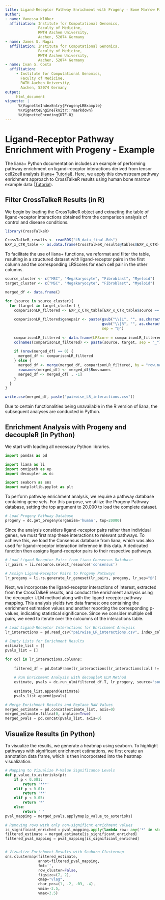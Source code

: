 ```yaml
---
title: Ligand-Receptor Pathway Enrichment with Progeny - Bone Marrow Fibrosis in Human
author:
- name: Vanessa Klöker
  affiliation: Institute for Computational Genomics,
               Faculty of Medicine,
               RWTH Aachen University,
               Aachen, 52074 Germany
- name: James S. Nagai
  affiliation: Institute for Computational Genomics,
               Faculty of Medicine,
               RWTH Aachen University,
               Aachen, 52074 Germany
- name: Ivan G. Costa
  affiliation:
     - Institute for Computational Genomics,
       Faculty of Medicine,
       RWTH Aachen University,
       Aachen, 52074 Germany
output:
     html_document
vignette: |
      %\VignetteIndexEntry{ProgenyLRExample}
      %\VignetteEngine{knitr::rmarkdown}
      %\VignetteEncoding{UTF-8}
---
```


# Ligand-Receptor Pathway Enrichment with Progeny - Example

The liana+ Python documentation includes an example of performing pathway enrichment on ligand-receptor interactions derived from tensor cell2cell analysis ([liana+ Tutorial](https://liana-py.readthedocs.io/en/latest/notebooks/liana_c2c.html)). Here, we apply this downstream pathway enrichment approach to CrossTalkeR results using human bone marrow example data ([Tutorial](https://costalab.github.io/CrossTalkeR/articles/HumanFibrosis.html)).

## Filter CrossTalkeR Results (in R)

We begin by loading the CrossTalkeR object and extracting the table of ligand-receptor interactions obtained from the comparison analysis of control and disease conditions.
```R
library(CrossTalkeR)

CrossTalkeR_results <- readRDS("LR_data_final.Rds")
EXP_x_CTR_table <- as.data.frame(CrossTalkeR_results@tables$EXP_x_CTR)
```

To facilitate the use of liana+ functions, we reformat and filter the table, resulting in a structured dataset with ligand-receptor pairs in the first column and the corresponding LRScores for each cell pair in the other columns.
```R
source_cluster <- c("MSC", "Megakaryocyte", "Fibroblast", "Myeloid")
target_cluster <- c("MSC", "Megakaryocyte", "Fibroblast", "Myeloid")

merged_df <- data.frame()

for (source in source_cluster){
  for (target in target_cluster) {
    comparisonLR_filtered <- EXP_x_CTR_table[EXP_x_CTR_table$source == source & EXP_x_CTR_table$target == target, ]
    
    comparisonLR_filtered$genepair <- paste(gsub("\\|L", "", as.character(comparisonLR_filtered$gene_A)),
                                            gsub("\\|R", "", as.character(comparisonLR_filtered$gene_B)),
                                            sep = "@")
    
    comparisonLR_filtered <- data.frame(LRScore = comparisonLR_filtered$LRScore, row.names = comparisonLR_filtered$genepair)
    colnames(comparisonLR_filtered) <- paste(source, target, sep = "_")
    
    if (nrow(merged_df) == 0) {
      merged_df <- comparisonLR_filtered
    } else {
      merged_df <- merge(merged_df, comparisonLR_filtered, by = "row.names", all = TRUE)
      rownames(merged_df) <- merged_df$Row.names
      merged_df <- merged_df[ , -1]
    }
  }
}

write.csv(merged_df, paste("pairwise_LR_interactions.csv"))

```

Due to certain functionalities being unavailable in the R version of liana, the subsequent analyses are conducted in Python.

## Enrichment Analysis with Progeny and decoupleR (in Python)
We start with loading all necessary Python libraries.
```python
import pandas as pd

import liana as li
import omnipath as op
import decoupler as dc

import seaborn as sns
import matplotlib.pyplot as plt
```

To perform pathway enrichment analysis, we require a pathway database containing gene sets. For this purpose, we utilize the Progeny Pathway database, setting the top argument to 20,000 to load the complete dataset.
```python
# Load Progeny Pathway Database
progeny = dc.get_progeny(organism='human', top=20000)
```

Since the analysis considers ligand-receptor pairs rather than individual genes, we must first map these interactions to relevant pathways. To achieve this, we load the Consensus database from liana, which was also used for ligand-receptor interaction inference in this data. A dedicated function then assigns ligand-receptor pairs to their respective pathways.
```python
# Load Ligand-Receptor Pairs from liana Consensus Database
lr_pairs = li.resource.select_resource('consensus')

# Assign Ligand-Receptor Pairs to Progeny Pathways
lr_progeny = li.rs.generate_lr_geneset(lr_pairs, progeny, lr_sep="@")
```

Next, we incorporate the ligand-receptor interactions of interest, extracted from the CrossTalkeR results, and conduct the enrichment analysis using the decoupler ULM method along with the ligand-receptor pathway mapping. This analysis yields two data frames: one containing the enrichment estimation values and another reporting the corresponding p-values, indicating statistical significance. Since we consider multiple cell pairs, we need to iterate over the coloumns of the interactions table.
```python
# Load Ligand-Receptor Interactions for Enrichment Analysis
lr_interactions = pd.read_csv("pairwise_LR_interactions.csv", index_col=0)

# Empty Lists for Enrichment Results
estimate_list = []
pvals_list = []

for col in lr_interactions.columns:
    
    filtered_df = pd.DataFrame(lr_interactions[lr_interactions[col] != 0][col])
    
    # Run Enrichment Analysis with decoupleR ULM Method
    estimate, pvals = dc.run_ulm(filtered_df.T, lr_progeny, source="source", target="interaction", use_raw=False)
    
    estimate_list.append(estimate)
    pvals_list.append(pvals)

# Merge Enrichment Results and Replace NaN Values
merged_estimate = pd.concat(estimate_list, axis=0)
merged_estimate.fillna(0, inplace=True)
merged_pvals = pd.concat(pvals_list, axis=0)
```

## Visualize Results (in Python)

To visualize the results, we generate a heatmap using seaborn. To highlight pathways with significant enrichment estimations, we first create an annotation data frame, which is then incorporated into the heatmap visualization.
```python
# Mapping to Vizualize P-Value Significance Levels
def p_value_to_asterisks(p):
    if p < 0.001:
        return '***'
    elif p < 0.01:
        return '**'
    elif p < 0.05:
        return '*'
    else:
        return ' '
pval_mapping = merged_pvals.applymap(p_value_to_asterisks)

# Removing rows with only non-significnt enrichment values
is_significant_enriched = pval_mapping.apply(lambda row: any('*' in str(val) for val in row), axis=1)
filtered_estimate = merged_estimate[is_significant_enriched]
filtered_pval_mapping = pval_mapping[is_significant_enriched]


# Vizualize Enrichment Results with Seaborn Clustermap
sns.clustermap(filtered_estimate, 
               annot=filtered_pval_mapping,
               fmt='',
               row_cluster=False,
               figsize=(7, 2),
               cmap="vlag",
               cbar_pos=(1, .2, .03, .4),
               vmin=-3.5,
               vmax=3.5)

```

<figure class="figure" style="display: table; margin: auto; height: 100%; width: 100%;">
  <img src="Progeny_images/all_celltypes_enrichment.png" alt="">
  <figcaption class="figcaption" style="display: table-caption; caption-side: bottom;"> </figcaption>
</figure>

<br/><br/>

The heatmap highlights pathway-specific enrichment of ligand–receptor interactions across cell–cell communication pairs. Notably, we observe a strong positive enrichment for **TGFβ signaling** in **MSC-to-MSC** interactions and for **EGFR signaling** from **Fibroblasts to Megakaryocytes**. In contrast, several pathways show negative enrichment patterns, such as **VEGF signaling** in **MSC-to-MSC** communication.

## Extraction and Visualization of TGFb-Related Ligand-Receptor Interactions

To further dissect which interaction in our analysis relate to the TGFb pathway, we can extract the relevant ligand-receptor pairs ftom the previous assignment with the progeny database:

```python
# Extracting all TGFb-related Ligand-Receptor Interactions
TGFb_interactions = lr_progeny[lr_progeny['source'] == 'TGFb']

# Split the "interaction" column by "@"
split_interactions = TGFb_interactions['interaction'].str.split('@', expand=True)

# Rename the columns to "ligand" and "receptor"
split_interactions.rename(columns={0: 'ligand', 1: 'receptor'}, inplace=True)

# Save the result as a CSV file
split_interactions.to_csv("/home/vanessa/Projekte/Documentation_Scripts/Human_BM_complete_vignette_code/TGFb_interactions.csv", index=False)

```

With the saved ligand-receptor pairs, we can filter the differential interactions table from CrossTalkeR and visualize the TGFb-related interactions with a sankey plot:

```R
# Load CSV file with TGFb-related interactions from Progeny
TGFb_interactions <- read.csv("/home/vanessa/Projekte/Documentation_Scripts/Human_BM_complete_vignette_code/TGFb_interactions.csv")

# Add suffixes to ligand and receptor columns
TGFb_interactions$ligand <- paste0(TGFb_interactions$ligand, "|L")
TGFb_interactions$receptor <- paste0(TGFb_interactions$receptor, "|R")

# Filter the differential EXP_x_CTR table for TGFb-related interactions
TGFb_filtered_interactions <- EXP_x_CTR_table[EXP_x_CTR_table$gene_A %in% TGFb_interactions$ligand & 
                                             EXP_x_CTR_table$gene_B %in% TGFb_interactions$receptor, ]

#Plot the filtered interactions with CrossTalkeR sankey plot function
plot_sankey(TGFb_filtered_interactions,
            target = NULL,
            ligand_cluster = "MSC",
            receptor_cluster = "Fibroblast",
            plt_name = "TGFb Signaling Related Interactions MSC to Fibroblast EXP vs CTR",
            threshold = 10, tfflag = FALSE)
```

<figure class="figure" style="display: table; margin: auto; height: 100%; width: 100%;">
  <img src="Progeny_images/MSC_MSC_TGFb_Interactions.png" alt="">
  <figcaption class="figcaption" style="display: table-caption; caption-side: bottom;"> </figcaption>
</figure>

